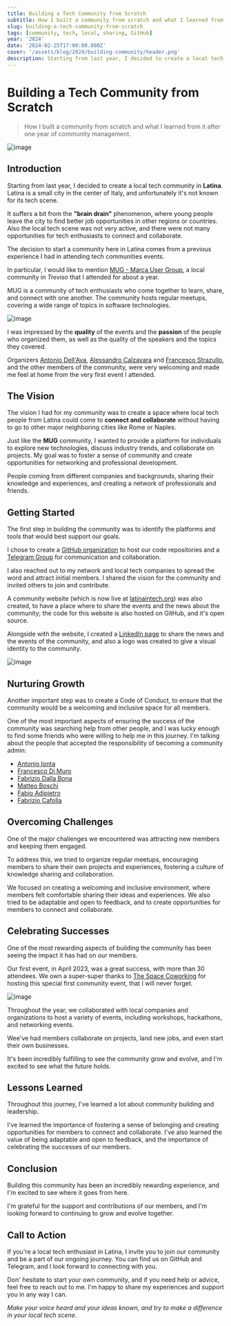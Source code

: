 ```yaml
---
title: Building a Tech Community from Scratch
subtitle: How I built a community from scratch and what I learned from it
slug: building-a-tech-community-from-scratch
tags: [community, tech, local, sharing, GitHub]
year: '2024'
date: '2024-02-25T17:00:00.000Z'
cover: '/assets/blog/2024/building-community/header.png'
description: Starting from last year, I decided to create a local tech community in Latina. Latina is a small city in the center of Italy, and unfortunately it's not known for its tech scene. It suffers a bit from the brain drain phenomenon, where young people leave the city to find better job opportunities in other regions or countries
---
```


# Building a Tech Community from Scratch

> How I built a community from scratch and what I learned from it after one year of community management.

![image](/assets/blog/2024/building-community/photo/intro_community.jpg)

## Introduction

Starting from last year, I decided to create a local tech community in **Latina**. Latina is a small city in the center of Italy, and unfortunately it's not known for its tech scene.

It suffers a bit from the **"brain drain"** phenomenon, where young people leave the city to find better job opportunities in other regions or countries. Also the local tech scene was not very active, and there were not many opportunities for tech enthusiasts to connect and collaborate.

The decision to start a community here in Latina comes from a previous experience I had in attending tech communities events.

In particular, I would like to mention [MUG - Marca User Group](https://marcausergroup.it/), a local community in _Treviso_ that I attended for about a year.

MUG is a community of tech enthusiasts who come together to learn, share, and connect with one another. The community hosts regular meetups, covering a wide range of topics in software technologies.

![image](/assets/blog/2024/building-community/photo/MUG.png)

I was impressed by the **quality** of the events and the **passion** of the people who organized them, as well as the quality of the speakers and the topics they covered.

Organizers [Antonio Dell'Ava](https://www.linkedin.com/in/antoniodellava/), [Alessandro Calzavara](https://www.linkedin.com/in/alessandrocalzavara/) and [Francesco Strazullo](https://www.linkedin.com/in/francescostrazzullo/), and the other members of the community, were very welcoming and made me feel at home from the very first event I attended.

## The Vision

The vision I had for my community was to create a space where local tech people from Latina could come to **connect and collaborate** without having to go to other major neighboring cities like Rome or Naples.

Just like the **MUG** community, I wanted to provide a platform for individuals to explore new technologies, discuss industry trends, and collaborate on projects. My goal was to foster a sense of community and create opportunities for networking and professional development.

People coming from different companies and backgrounds, sharing their knowledge and experiences, and creating a network of professionals and friends.

## Getting Started

The first step in building the community was to identify the platforms and tools that would best support our goals.

I chose to create a [GitHub organization](https://github.com/latina-in-tech) to host our code repositories and a [Telegram Group](https://t.me/+QazM4E1vaUM3NDQ0) for communication and collaboration.

I also reached out to my network and local tech companies to spread the word and attract initial members. I shared the vision for the community and invited others to join and contribute.

A community website (which is now live at [latinaintech.org](https://www.latinaintech.org/)) was also created, to have a place where to share the events and the news about the community; the code for this website is also hosted on GitHub, and it's open source.

Alongside with the website, I created a [LinkedIn page](https://www.linkedin.com/company/latina-in-tech) to share the news and the events of the community, and also a logo was created to give a visual identity to the community.

![image](https://cdn.jsdelivr.net/gh/latina-in-tech/lit-assets/lit.png)

## Nurturing Growth

Another important step was to create a Code of Conduct, to ensure that the community would be a welcoming and inclusive space for all members.

One of the most important aspects of ensuring the success of the community was searching help from other people, and I was lucky enough to find some friends who were willing to help me in this journey. I'm talking about the people that accepted the responsibility of becoming a community admin:

- [Antonio Ionta](https://www.linkedin.com/in/antonio-ionta/)
- [Francesco Di Muro](https://www.linkedin.com/in/francesco-di-muro/)
- [Fabrizio Dalla Bona](https://www.linkedin.com/in/fabriziodallabona/)
- [Matteo Boschi](https://www.linkedin.com/in/matteo-boschi/)
- [Fabio Adipietro](https://www.linkedin.com/in/fabio-adipietro/)
- [Fabrizio Cafolla](https://www.linkedin.com/in/fabrizio-cafolla/)

## Overcoming Challenges

One of the major challenges we encountered was attracting new members and keeping them engaged.

To address this, we tried to organize regular meetups, encouraging members to share their own projects and experiences, fostering a culture of knowledge sharing and collaboration.

We focused on creating a welcoming and inclusive environment, where members felt comfortable sharing their ideas and experiences. We also tried to be adaptable and open to feedback, and to create opportunities for members to connect and collaborate.

## Celebrating Successes

One of the most rewarding aspects of building the community has been seeing the impact it has had on our members.

Our first event, in April 2023, was a great success, with more than 30 attendees. We own a super-super thanks to [The Space Coworking](https://www.thespacecoworking.website/) for hosting this special first community event, that I will never forget.

![image](/assets/blog/2024/building-community/photo/first_event.png)

Throughout the year, we collaborated with local companies and organizations to host a variety of events, including workshops, hackathons, and networking events.

Wee've had members collaborate on projects, land new jobs, and even start their own businesses.

It's been incredibly fulfilling to see the community grow and evolve, and I'm excited to see what the future holds.

## Lessons Learned

Throughout this journey, I've learned a lot about community building and leadership.

I've learned the importance of fostering a sense of belonging and creating opportunities for members to connect and collaborate. I've also learned the value of being adaptable and open to feedback, and the importance of celebrating the successes of our members.

## Conclusion

Building this community has been an incredibly rewarding experience, and I'm excited to see where it goes from here.

I'm grateful for the support and contributions of our members, and I'm looking forward to continuing to grow and evolve together.

## Call to Action

If you're a local tech enthusiast in Latina, I invite you to join our community and be a part of our ongoing journey. You can find us on GitHub and Telegram, and I look forward to connecting with you.

Don' hesitate to start your own community, and if you need help or advice, feel free to reach out to me. I'm happy to share my experiences and support you in any way I can.

_Make your voice heard and your ideas known, and try to make a difference in your local tech scene._
